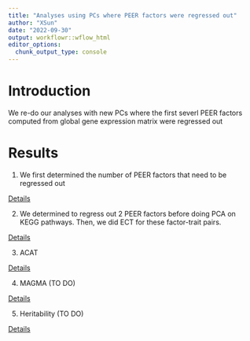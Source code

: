 ```yaml
---
title: "Analyses using PCs where PEER factors were regressed out"
author: "XSun"
date: "2022-09-30"
output: workflowr::wflow_html
editor_options:
  chunk_output_type: console
---
```


# Introduction

We re-do our analyses with new PCs where the first severl PEER factors computed from global gene expression matrix were regressed out 


# Results

1. We first determined the number of PEER factors that need to be regressed out

[Details](https://xsun1229.github.io/factor_analysis/num_peer.html)

2. We determined to regress out 2 PEER factors before doing PCA on KEGG pathways. Then, we did ECT for these factor-trait pairs. 

[Details](https://xsun1229.github.io/factor_analysis/ECT_2peer.html)


3. ACAT

[Details](https://xsun1229.github.io/factor_analysis/acat_2peer.html)

4. MAGMA (TO DO)

[Details]()

5. Heritability (TO DO)

[Details]()
